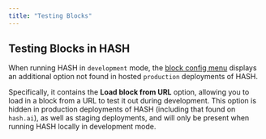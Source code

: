 ```yaml
---
title: "Testing Blocks"
---
```


## Testing Blocks in HASH

When running HASH in `development` mode, the [block config menu](https://hash.ai/guide/pages/blocks#managing-blocks) displays an additional option not found in hosted `production` deployments of HASH.

Specifically, it contains the **Load block from URL** option, allowing you to load in a block from a URL to test it out during development. This option is hidden in production deployments of HASH (including that found on `hash.ai`), as well as staging deployments, and will only be present when running HASH locally in development mode.
